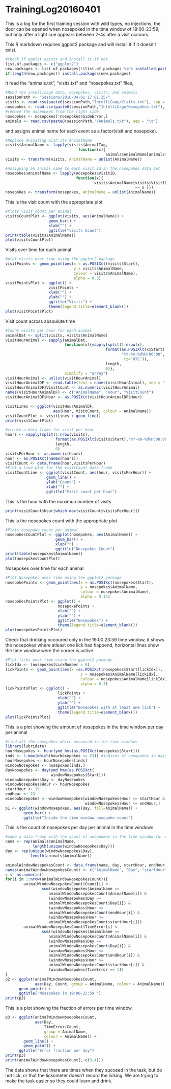 TrainingLog20160401
=======================

This is a log for the first training session with wild types, no injections, the door can be opened when nosepoked in the time window of 19:00-23:59, but only after a light cue appears between 2-4s after a visit occours.

This R markdown requires ggplot2 package and will install it if it doesn't exist.  
```r
#check if ggplot exists and install it if not
list.of.packages <- c("ggplot2")
new.packages <- list.of.packages[!(list.of.packages %in% installed.packages()[,"Package"])]
if(length(new.packages)) install.packages(new.packages)
```

It read the "animals.txt", "visits.txt" and "nosepokes.txt" files,    
```r
#Read the intellicage data, nosepokes, visits, and animals
sessionPath <- "Sessions/2016-04-01 17.01.25/"
visits <- read.csv(paste0(sessionPath,"IntelliCage/Visits.txt"), sep = "\t")
nosepokes <- read.csv(paste0(sessionPath,"IntelliCage/Nosepokes.txt"), sep = "\t")
#remove the nosepokes from the right side
nosepokes <- nosepokes[!nosepokes$SideError,]
animals <- read.csv(paste0(sessionPath,"/Animals.txt"), sep = "\t")
```
and assigns animal name for each event as a factor(visit and nosepoke).  

```r
#Replace AnimalTag with its AnimalName
visits$AnimalName <- lapply(visits$AnimalTag,
                                function(x){
                                            animals$AnimalName[animals$AnimalTag == x ]})
visits <- transform(visits, AnimalName = unlist(AnimalName))

#Assigning an animal name to each visit id in the nosepokes data set
nosepokes$AnimalName <- lapply(nosepokes$VisitID,
                               function(x){
                                       visits$AnimalName[visits$VisitID  
                                                         == x ]})
nosepokes <- transform(nosepokes, AnimalName = unlist(AnimalName))

```

This is the visit count with the appropriate plot  
```r
#Plots visit count per animal
visitsCountPlot <- ggplot(visits, aes(AnimalName)) +
                   geom_bar() +
                   xlab("") +
                   ggtitle("visits Count")
print(table(visits$AnimalName))
plot(visitsCountPlot)
```

Visits over time for each animal   
```r
#plot visits over time using the ggplot2 package
visitPoints <- geom_point(aes(x = as.POSIXct(visits$Start),
                              y = visits$AnimalName,
                              colour = visits$AnimalName),
                              alpha = 0.3)
visitPointsPlot <- ggplot() +
                   visitPoints +
                   xlab("") +
                   ylab("") +
                   ggtitle("Visits") +
                   theme(legend.title=element_blank())
plot(visitPointsPlot)
```

Visit count across absoulute time  
```r
#Count visits per hour for each animal
animalDat <- split(visits, visits$AnimalName)
visitHourAnimal <- sapply(animalDat, 
                          function(x){vapply(split(1:nrow(x),
                                            format(as.POSIXlt(x$Start),
                                                   "%Y-%m-%d%H:00:00",
                                                    tz='UTC')),
                                            length,
                                            0)},
                          simplify = "array")
visitHourAnimal <- unlist(visitHourAnimal)
visitHourAnimalDF <- read.table(text = names(visitHourAnimal), sep = ".")
visitHourAnimalDF$VisitCount <- as.numeric(visitHourAnimal)
names(visitHourAnimalDF) <- c("AnimalName", "Hour", "VisitCount")
visitHourAnimalDF$Hour <- as.POSIXct(visitHourAnimalDF$Hour)
```

```r
visitLines <- ggplot(visitHourAnimalDF,
                     aes(Hour, VisitCount, colour = AnimalName))
visitCountPlot <- visitLines + geom_line()
print(visitCountPlot)
```

```r
#create a data frame for visit per hour
hours <- vapply(split(1:nrow(visits),
                      format(as.POSIXlt(visits$Start),"%Y-%m-%d%H:00:00",tz='UTC')),
                      length,
                      0)
visitsPerHour <- as.numeric(hours)
hour <- as.POSIXct(names(hours))
visitCount <- data.frame(hour,visitsPerHour)
#Plot a line plot for the visitCount data frame
visitCountLine <- ggplot(visitCount, aes(hour, visitsPerHour)) +
                  geom_line() +
                  ylab("Count") +
                  xlab("") +
                  ggtitle("Visit count per hour")
```

This is the hour with the maximun number of visits  
```r
print(visitCount$hour[which.max(visitCount$visitsPerHour)])
```


This is the nosepokes count with the appropriate plot 
```r
#Plots nosepoke count per animal
nosepokesCountPlot <- ggplot(nosepokes, aes(AnimalName)) +
                      geom_bar() +
                      xlab("") +
                      ggtitle("Nosepokes Count")
print(table(nosepokes$AnimalName))
plot(nosepokesCountPlot)
```


Nosepokes over time for each animal
```r
#Plot Nosepokes over time using the ggplot2 package
nosepokePoints <- geom_point(aes(x = as.POSIXct(nosepokes$Start),
                                 y = nosepokes$AnimalName,
                                 colour = nosepokes$AnimalName),
                                 alpha = 0.15)
nosepokesPointsPlot <- ggplot() +
                       nosepokePoints +
                       xlab("") +
                       ylab("") +
                       ggtitle("Nosepokes") +
                       theme(legend.title=element_blank())
plot(nosepokesPointsPlot)
```

Check that drinking occoured only in the 19:00 23:59 time window, it shows the nosepokes where atleast one lick had happend, horizontal lines show the time window were the corner is active.
```r
#Plot licks over time using the ggplot2 package
lickIdx <- (nosepokes$LickNumber > 0)
lickPoints <- geom_point(aes(x =as.POSIXct(nosepokes$Start[lickIdx]),
                                 y = nosepokes$AnimalName[lickIdx],
                                 colour = nosepokes$AnimalName[lickIdx]),
                                 alpha = 0.3)
lickPointsPlot <- ggplot() +
                       lickPoints +
                       xlab("") +
                       ylab("") +
                       ggtitle("Nosepokes with at least one lick") +
                       theme(legend.title=element_blank())
plot(lickPointsPlot)

```


This is a plot showing the amount of nosepokes in the time window per day per animal  
```r
#find all the nosepokes which occoured in the time windows
library(lubridate)
hourNosepokes <- hour(ymd_hms(as.POSIXct(nosepokes$Start)))
inds <- 1:max(which(hourNosepokes == 23)) #indices of nosepokes in days                                            #with window                 
hourNosepokes <- hourNosepokes[inds]
windowNosepokes <- nosepokes[inds,]
dayNosepokes <- day(ymd_hms(as.POSIXct(
                    windowNosepokes$Start)))
windowNosepokes$Day <- dayNosepokes
windowNosepokes$Hour <- hourNosepokes
startHour <- 19
endHour <- 23
windowNosepokes <- windowNosepokes[windowNosepokes$Hour >= startHour &
                                   windowNosepokes$Hour <= endHour,]
p1 <- ggplot(windowNosepokes, aes(Day, fill=AnimalName)) +
        geom_bar() +
        ggtitle("Inside the time window nosepoke count")
```

This is the count of nosepokes per day per animal in the time windows
```r
#make a data frame with the count of nosepokes in the time window for each day for each animal
name <- rep(animals$AnimalName,
            length(unique(windowNosepokes$Day)))
day <- rep(unique(windowNosepokes$Day),
           length(animals$AnimalName))

animalWindowNosepokesCount <- data.frame(name, day, startHour, endHour)
names(animalWindowNosepokesCount) <- c("AnimalName", "Day", "startHour", "endHour")
c <- as.numeric()
for(i in 1:nrow(animalWindowNosepokesCount)){
        animalWindowNosepokesCount$Count[i] <-
                sum((windowNosepokes$AnimalName ==
                   animalWindowNosepokesCount$AnimalName[i]) &
                   (windowNosepokes$Day ==
                   animalWindowNosepokesCount$Day[i]) &
                   (windowNosepokes$Hour <=
                   animalWindowNosepokesCount$endHour[i]) &
                   (windowNosepokes$Hour >=
                   animalWindowNosepokesCount$startHour[i]))
        animalWindowNosepokesCount$TimeError[i] <-
                sum((windowNosepokes$AnimalName ==
                   animalWindowNosepokesCount$AnimalName[i]) &
                   (windowNosepokes$Day ==
                   animalWindowNosepokesCount$Day[i]) &
                   (windowNosepokes$Hour <=
                   animalWindowNosepokesCount$endHour[i]) &
                   (windowNosepokes$Hour >=
                   animalWindowNosepokesCount$startHour[i]) &
                   (windowNosepokes$TimeError == 1))
}
p2 <- ggplot(animalWindowNosepokesCount,
             aes(Day, Count, group = AnimalName, colour = AnimalName)) +       geom_line() +
      geom_point() +
      ggtitle("Nosepokes in 19:00-23:59 ")
print(p2)
```

This is a plot showing the fraction of errors per time window.
```r
p3 <- ggplot(animalWindowNosepokesCount,
             aes(Day,
                 TimeError/Count,
                 group = AnimalName,
                 colour = AnimalName)) +
        geom_line() +
        geom_point() +
      ggtitle("Error fraction per day")
print(p3)
print(animalWindowNosepokesCount[,-c(3,4)])
```
The data shows that there are times when they succeed in the task, but do not lick, or that the lickometer doesn't record the licking. We are trying to make the task easier so they could learn and drink.  

